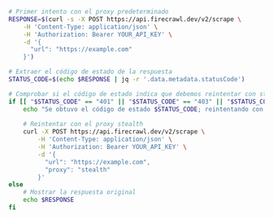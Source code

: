 ```bash cURL
# Primer intento con el proxy predeterminado
RESPONSE=$(curl -s -X POST https://api.firecrawl.dev/v2/scrape \
    -H 'Content-Type: application/json' \
    -H 'Authorization: Bearer YOUR_API_KEY' \
    -d '{
      "url": "https://example.com"
    }')

# Extraer el código de estado de la respuesta
STATUS_CODE=$(echo $RESPONSE | jq -r '.data.metadata.statusCode')

# Comprobar si el código de estado indica que debemos reintentar con stealth
if [[ "$STATUS_CODE" == "401" || "$STATUS_CODE" == "403" || "$STATUS_CODE" == "500" ]]; then
    echo "Se obtuvo el código de estado $STATUS_CODE; reintentando con el proxy stealth"
    
    # Reintentar con el proxy stealth
    curl -X POST https://api.firecrawl.dev/v2/scrape \
        -H 'Content-Type: application/json' \
        -H 'Authorization: Bearer YOUR_API_KEY' \
        -d '{
          "url": "https://example.com",
          "proxy": "stealth"
        }'
else
    # Mostrar la respuesta original
    echo $RESPONSE
fi
```
